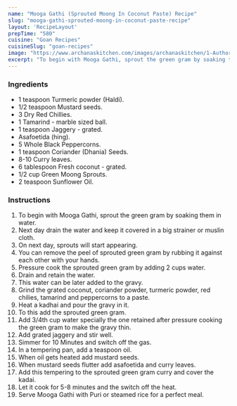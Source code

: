 ---
name: "Mooga Gathi (Sprouted Moong In Coconut Paste) Recipe"
slug: "mooga-gathi-sprouted-moong-in-coconut-paste-recipe"
layout: 'RecipeLayout'
prepTime: "580"
cuisine: "Goan Recipes"
cuisineSlug: "goan-recipes"
image: "https://www.archanaskitchen.com/images/archanaskitchen/1-Author/Raksha_Kamat/Mooga_Gathi.jpg"
excerpt: "To begin with Mooga Gathi, sprout the green gram by soaking them in water"
---

### Ingredients

- 1 teaspoon Turmeric powder (Haldi).
- 1/2 teaspoon Mustard seeds.
- 3 Dry Red Chillies.
- 1 Tamarind - marble sized ball.
- 1 teaspoon Jaggery - grated.
- Asafoetida (hing).
- 5 Whole Black Peppercorns.
- 1 teaspoon Coriander (Dhania) Seeds.
- 8-10 Curry leaves.
- 6 tablespoon Fresh coconut - grated.
- 1/2 cup Green Moong Sprouts.
- 2 teaspoon Sunflower Oil.

### Instructions

1. To begin with Mooga Gathi, sprout the green gram by soaking them in water.
1. Next day drain the water and keep it covered in a big strainer or muslin cloth.
1. On next day, sprouts will start appearing.
1. You can remove the peel of sprouted green gram by rubbing it against each other with your hands.
1. Pressure cook the sprouted green gram by adding 2 cups water.
1. Drain and retain the water.
1. This water can be later added to the gravy.
1. Grind the grated coconut, coriander powder, turmeric powder, red chilies, tamarind and peppercorns to a paste.
1. Heat a kadhai and pour the gravy in it.
1. To this add the sprouted green gram.
1. Add 3/4th cup water specially the one retained after pressure cooking the green gram to make the gravy thin.
1. Add grated jaggery and stir well.
1. Simmer for 10 Minutes and switch off the gas.
1. In a tempering pan, add a teaspoon oil.
1. When oil gets heated add mustard seeds.
1. When mustard seeds flutter add asafoetida and curry leaves.
1. Add this tempering to the sprouted green gram curry and cover the kadai.
1. Let it cook for 5-8 minutes and the switch off the heat.
1. Serve Mooga Gathi with Puri or steamed rice for a perfect meal.
